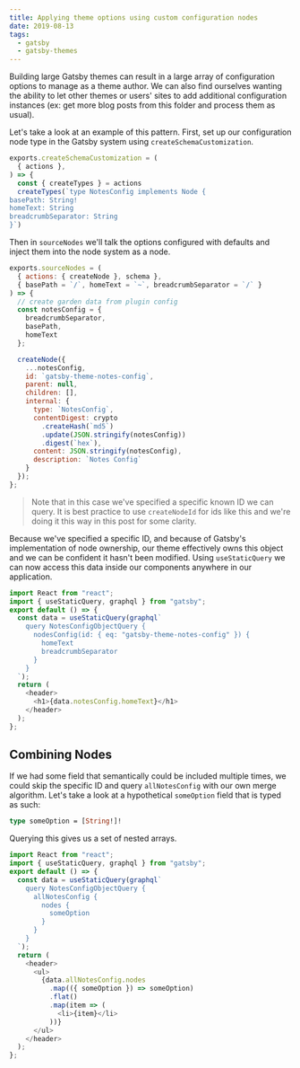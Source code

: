 ```yaml
---
title: Applying theme options using custom configuration nodes
date: 2019-08-13
tags:
  - gatsby
  - gatsby-themes
---
```


Building large Gatsby themes can result in a large array of configuration options to manage as a theme author. We can also find ourselves wanting the ability to let other themes or users' sites to add additional configuration instances (ex: get more blog posts from this folder and process them as usual).

Let's take a look at an example of this pattern. First, set up our configuration node type in the Gatsby system using `createSchemaCustomization`.

```js title=gatsby-node.js
exports.createSchemaCustomization = (
  { actions },
) => {
  const { createTypes } = actions
  createTypes(`type NotesConfig implements Node {
basePath: String!
homeText: String
breadcrumbSeparator: String
}`)
```

Then in `sourceNodes` we'll talk the options configured with defaults and inject them into the node system as a node.

```js title=gatsby-node.js
exports.sourceNodes = (
  { actions: { createNode }, schema },
  { basePath = `/`, homeText = `~`, breadcrumbSeparator = `/` }
) => {
  // create garden data from plugin config
  const notesConfig = {
    breadcrumbSeparator,
    basePath,
    homeText
  };

  createNode({
    ...notesConfig,
    id: `gatsby-theme-notes-config`,
    parent: null,
    children: [],
    internal: {
      type: `NotesConfig`,
      contentDigest: crypto
        .createHash(`md5`)
        .update(JSON.stringify(notesConfig))
        .digest(`hex`),
      content: JSON.stringify(notesConfig),
      description: `Notes Config`
    }
  });
};
```

> Note that in this case we've specified a specific known ID we can query. It is best practice to use `createNodeId` for ids like this and we're doing it this way in this post for some clarity.

Because we've specified a specific ID, and because of Gatsby's implementation of node ownership, our theme effectively owns this object and we can be confident it hasn't been modified. Using `useStaticQuery` we can now access this data inside our components anywhere in our application.

```js
import React from "react";
import { useStaticQuery, graphql } from "gatsby";
export default () => {
  const data = useStaticQuery(graphql`
    query NotesConfigObjectQuery {
      nodesConfig(id: { eq: "gatsby-theme-notes-config" }) {
        homeText
        breadcrumbSeparator
      }
    }
  `);
  return (
    <header>
      <h1>{data.notesConfig.homeText}</h1>
    </header>
  );
};
```

## Combining Nodes

If we had some field that semantically could be included multiple times, we could skip the specific ID and query `allNotesConfig` with our own merge algorithm. Let's take a look at a hypothetical `someOption` field that is typed as such:

```graphql
type someOption = [String!]!
```

Querying this gives us a set of nested arrays.

```js
import React from "react";
import { useStaticQuery, graphql } from "gatsby";
export default () => {
  const data = useStaticQuery(graphql`
    query NotesConfigObjectQuery {
      allNotesConfig {
        nodes {
          someOption
        }
      }
    }
  `);
  return (
    <header>
      <ul>
        {data.allNotesConfig.nodes
          .map(({ someOption }) => someOption)
          .flat()
          .map(item => (
            <li>{item}</li>
          ))}
      </ul>
    </header>
  );
};
```
